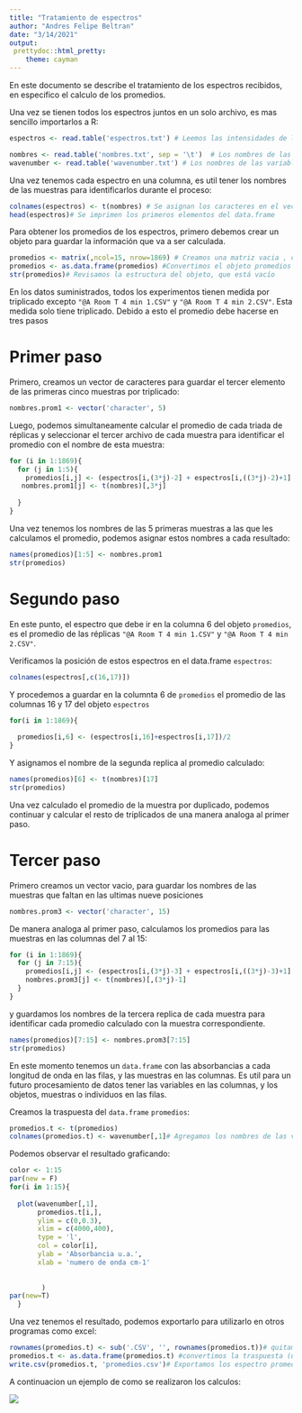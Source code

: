 ```yaml
---
title: "Tratamiento de espectros"
author: "Andres Felipe Beltran"
date: "3/14/2021"
output: 
 prettydoc::html_pretty:
    theme: cayman
---
```

En este documento se describe el tratamiento de los espectros recibidos, en especifico el calculo de los promedios.

Una vez se tienen todos los espectros juntos en un solo archivo, es mas sencillo importarlos a R:
```r
espectros <- read.table('espectros.txt') # Leemos las intensidades de los espectros

nombres <- read.table('nombres.txt', sep = '\t')  # Los nombres de las muestras
wavenumber <- read.table('wavenumber.txt') # Los nombres de las variables, los numeros de onda
```

Una vez tenemos cada espectro en una columna, es util tener los nombres de las muestras para identificarlos durante el proceso:

```r
colnames(espectros) <- t(nombres) # Se asignan los caracteres en el vector nombres a los nombres de las columnas
head(espectros)# Se imprimen los primeros elementos del data.frame
```


Para obtener los promedios de los espectros, primero debemos crear un objeto para guardar la información que va a ser calculada.


```r
promedios <- matrix(,ncol=15, nrow=1869) # Creamos una matriz vacia , con 1869 filas para cada numero de onda y 15 columnas para cada muestra promediada
promedios <- as.data.frame(promedios) #Convertimos el objeto promedios de matriz a data.frame, para poder tener valores numericos y caracteres al mismo tiempo.
str(promedios)# Revisamos la estructura del objeto, que está vacío
```

En los datos suministrados, todos los experimentos tienen medida por triplicado excepto `"@A Room T 4 min 1.CSV"` y ` "@A Room T 4 min 2.CSV"`. Esta medida solo tiene triplicado. Debido a esto el promedio debe hacerse en tres pasos

# Primer paso

Primero, creamos un vector de caracteres para guardar el tercer elemento de las primeras cinco muestras por triplicado:
```r
nombres.prom1 <- vector('character', 5) 
```

Luego, podemos simultaneamente calcular el promedio de cada triada de réplicas y seleccionar el tercer archivo de cada muestra para identificar el promedio con el nombre de esta muestra:

```r
for (i in 1:1869){
  for (j in 1:5){
    promedios[i,j] <- (espectros[i,(3*j)-2] + espectros[i,((3*j)-2)+1] + espectros[i,(((3*j)-2)+2)])/3 
   nombres.prom1[j] <- t(nombres)[,3*j]
    
  }
}
```

Una vez tenemos los nombres de las 5 primeras muestras a las que les calculamos el promedio, podemos asignar estos nombres a cada resultado:

```r
names(promedios)[1:5] <- nombres.prom1
str(promedios)
```
# Segundo paso

En este punto, el espectro que debe ir en la columna 6 del objeto `promedios`, es el promedio de las réplicas `"@A Room T 4 min 1.CSV"` y ` "@A Room T 4 min 2.CSV"`. 

Verificamos la posición de estos espectros en el data.frame `espectros`:

```r
colnames(espectros[,c(16,17)])
```
Y procedemos a guardar en la columnta 6 de `promedios` el promedio de las columnas 16 y 17 del objeto `espectros`

```r
for(i in 1:1869){
  
  promedios[i,6] <- (espectros[i,16]+espectros[i,17])/2
}

```

Y asignamos el nombre de la segunda replica al promedio calculado:

```r
names(promedios)[6] <- t(nombres)[17]
str(promedios)
```
Una vez calculado el promedio de la muestra por duplicado, podemos continuar y calcular el resto de triplicados de una manera analoga al primer paso.

# Tercer paso

Primero creamos un vector vacio, para guardar los nombres de las muestras que faltan en las ultimas nueve posiciones 

```r
nombres.prom3 <- vector('character', 15)
```


De manera analoga al primer paso, calculamos los promedios para las muestras en las columnas del 7 al 15:

```r

for (i in 1:1869){
  for (j in 7:15){
    promedios[i,j] <- (espectros[i,(3*j)-3] + espectros[i,((3*j)-3)+1] + espectros[i,(((3*j)-3)+2)])/3 
    nombres.prom3[j] <- t(nombres)[,(3*j)-1]
  }
}		

```


y guardamos los nombres de la tercera replica de cada muestra para identificar cada promedio calculado con la muestra correspondiente.
```r
names(promedios)[7:15] <- nombres.prom3[7:15]
str(promedios)
```
En este momento tenemos un `data.frame` con las absorbancias a cada longitud de onda en las filas, y las muestras en las columnas. Es util para un futuro procesamiento de datos tener las variables en las columnas, y los objetos, muestras o individuos en las filas.

Creamos la traspuesta del `data.frame` `promedios`:

```r
promedios.t <- t(promedios)
colnames(promedios.t) <- wavenumber[,1]# Agregamos los nombres de las variables
```

Podemos observar el resultado graficando:

```r
color <- 1:15
par(new = F)
for(i in 1:15){
  
  plot(wavenumber[,1],
       promedios.t[i,],
       ylim = c(0,0.3),
       xlim = c(4000,400),
       type = 'l',
       col = color[i],
       ylab = 'Absorbancia u.a.',
       xlab = 'numero de onda cm-1'
       
       
        ) 
par(new=T)
  }

```







Una vez tenemos el resultado, podemos exportarlo para utilizarlo en otros programas como excel:

```r
rownames(promedios.t) <- sub('.CSV', '', rownames(promedios.t))# quitamos el .CSV del final de cada nombre de muestra
promedios.t <- as.data.frame(promedios.t) #convertimos la traspuesta (un objeto de clase matrix) en un data.frame
write.csv(promedios.t, 'promedios.csv')# Exportamos los espectro promediados
```


A continuacion un ejemplo de como se realizaron los calculos:

![](dibujo.jpg)


